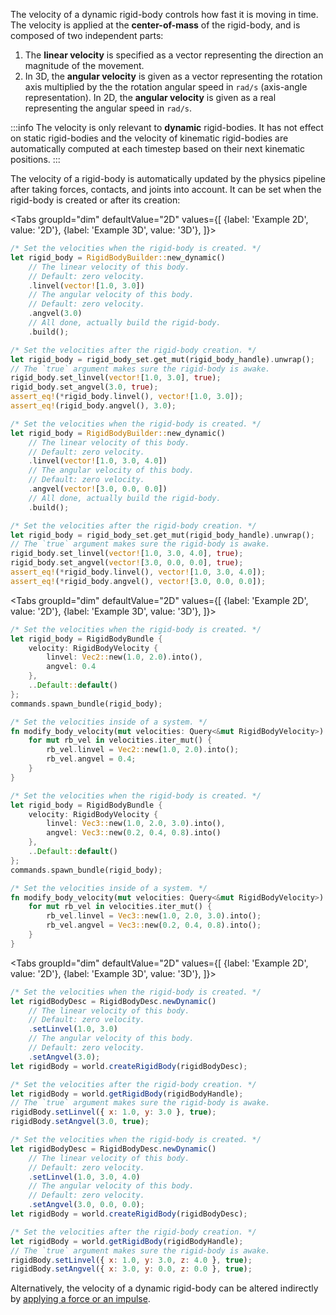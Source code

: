 
The velocity of a dynamic rigid-body controls how fast it is moving in time. The velocity is applied at the **center-of-mass**
of the rigid-body, and is composed of two independent parts:
1. The **linear velocity** is specified as a vector representing the direction an magnitude of the movement.
2. In 3D, the **angular velocity** is given as a vector representing the rotation
   axis multiplied by the the rotation angular speed in `rad/s` (axis-angle representation). In 2D, the **angular velocity** is
   given as a real representing the angular speed in `rad/s`.

:::info
The velocity is only relevant to **dynamic** rigid-bodies. It has not effect on static rigid-bodies and the
velocity of kinematic rigid-bodies are automatically computed at each timestep based on their next kinematic
positions.
:::

The velocity of a rigid-body is automatically updated by the physics pipeline after taking forces, contacts,
and joints into account. It can be set when the rigid-body is created or after its creation:

<rapier>

<Tabs
groupId="dim"
defaultValue="2D"
values={[
{label: 'Example 2D', value: '2D'},
{label: 'Example 3D', value: '3D'},
]}>
<TabItem value="2D">

```rust
/* Set the velocities when the rigid-body is created. */
let rigid_body = RigidBodyBuilder::new_dynamic()
    // The linear velocity of this body.
    // Default: zero velocity.
    .linvel(vector![1.0, 3.0])
    // The angular velocity of this body.
    // Default: zero velocity.
    .angvel(3.0)
    // All done, actually build the rigid-body.
    .build();
```
```rust
/* Set the velocities after the rigid-body creation. */
let rigid_body = rigid_body_set.get_mut(rigid_body_handle).unwrap();
// The `true` argument makes sure the rigid-body is awake.
rigid_body.set_linvel(vector![1.0, 3.0], true);
rigid_body.set_angvel(3.0, true);
assert_eq!(*rigid_body.linvel(), vector![1.0, 3.0]);
assert_eq!(rigid_body.angvel(), 3.0);
```

  </TabItem>
  <TabItem value="3D">

```rust
/* Set the velocities when the rigid-body is created. */
let rigid_body = RigidBodyBuilder::new_dynamic()
    // The linear velocity of this body.
    // Default: zero velocity.
    .linvel(vector![1.0, 3.0, 4.0])
    // The angular velocity of this body.
    // Default: zero velocity.
    .angvel(vector![3.0, 0.0, 0.0])
    // All done, actually build the rigid-body.
    .build();
```
```rust
/* Set the velocities after the rigid-body creation. */
let rigid_body = rigid_body_set.get_mut(rigid_body_handle).unwrap();
// The `true` argument makes sure the rigid-body is awake.
rigid_body.set_linvel(vector![1.0, 3.0, 4.0], true);
rigid_body.set_angvel(vector![3.0, 0.0, 0.0], true);
assert_eq!(*rigid_body.linvel(), vector![1.0, 3.0, 4.0]);
assert_eq!(*rigid_body.angvel(), vector![3.0, 0.0, 0.0]);
```

  </TabItem>
</Tabs>

</rapier>

<bevy>

<Tabs
groupId="dim"
defaultValue="2D"
values={[
{label: 'Example 2D', value: '2D'},
{label: 'Example 3D', value: '3D'},
]}>
<TabItem value="2D">

```rust
/* Set the velocities when the rigid-body is created. */
let rigid_body = RigidBodyBundle {
    velocity: RigidBodyVelocity {
        linvel: Vec2::new(1.0, 2.0).into(),
        angvel: 0.4
    },
    ..Default::default()
};
commands.spawn_bundle(rigid_body);
```
```rust
/* Set the velocities inside of a system. */
fn modify_body_velocity(mut velocities: Query<&mut RigidBodyVelocity>) {
    for mut rb_vel in velocities.iter_mut() {
        rb_vel.linvel = Vec2::new(1.0, 2.0).into();
        rb_vel.angvel = 0.4;
    }
}
```

  </TabItem>
  <TabItem value="3D">

```rust
/* Set the velocities when the rigid-body is created. */
let rigid_body = RigidBodyBundle {
    velocity: RigidBodyVelocity { 
        linvel: Vec3::new(1.0, 2.0, 3.0).into(),
        angvel: Vec3::new(0.2, 0.4, 0.8).into()
    },
    ..Default::default()
};
commands.spawn_bundle(rigid_body);
```
```rust
/* Set the velocities inside of a system. */
fn modify_body_velocity(mut velocities: Query<&mut RigidBodyVelocity>) {
    for mut rb_vel in velocities.iter_mut() {
        rb_vel.linvel = Vec3::new(1.0, 2.0, 3.0).into();
        rb_vel.angvel = Vec3::new(0.2, 0.4, 0.8).into();
    }
}
```

  </TabItem>
</Tabs>

</bevy>
<js>

<Tabs
groupId="dim"
defaultValue="2D"
values={[
{label: 'Example 2D', value: '2D'},
{label: 'Example 3D', value: '3D'},
]}>
<TabItem value="2D">

```js
/* Set the velocities when the rigid-body is created. */
let rigidBodyDesc = RigidBodyDesc.newDynamic()
    // The linear velocity of this body.
    // Default: zero velocity.
    .setLinvel(1.0, 3.0)
    // The angular velocity of this body.
    // Default: zero velocity.
    .setAngvel(3.0);
let rigidBody = world.createRigidBody(rigidBodyDesc);
```
```js
/* Set the velocities after the rigid-body creation. */
let rigidBody = world.getRigidBody(rigidBodyHandle);
// The `true` argument makes sure the rigid-body is awake.
rigidBody.setLinvel({ x: 1.0, y: 3.0 }, true);
rigidBody.setAngvel(3.0, true);
```

  </TabItem>
  <TabItem value="3D">

```js
/* Set the velocities when the rigid-body is created. */
let rigidBodyDesc = RigidBodyDesc.newDynamic()
    // The linear velocity of this body.
    // Default: zero velocity.
    .setLinvel(1.0, 3.0, 4.0)
    // The angular velocity of this body.
    // Default: zero velocity.
    .setAngvel(3.0, 0.0, 0.0);
let rigidBody = world.createRigidBody(rigidBodyDesc);
```
```js
/* Set the velocities after the rigid-body creation. */
let rigidBody = world.getRigidBody(rigidBodyHandle);
// The `true` argument makes sure the rigid-body is awake.
rigidBody.setLinvel({ x: 1.0, y: 3.0, z: 4.0 }, true);
rigidBody.setAngvel({ x: 3.0, y: 0.0, z: 0.0 }, true);
```

  </TabItem>
</Tabs>

</js>

Alternatively, the velocity of a dynamic rigid-body can be altered indirectly by
[applying a force or an impulse](#forces-and-impulses).